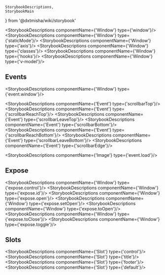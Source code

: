     StorybookDescriptions,
    StorybookMain
} from '@dxtmisha/wiki/storybook'


[//]: # (:documentation-import [!] System label / Системная метка)
[//]: # (:documentation-import [!] System label / Системная метка)

<Meta of={Window}/>
<StorybookMain
    name={WindowWikiStorybook.getName()}
    description={WindowWikiStorybook.getDescription()}
    story={Window.Window}
/>

[//]: # (:documentation-body [!] System label / Системная метка)

<StorybookDescriptions componentName={'Window'} type={'window'}/>
<StorybookDescriptions componentName={'Window'} type={'staticMode'}/>
<Canvas of={Window.WindowStaticMode}/>
<StorybookDescriptions componentName={'Window'} type={'axis'}/>
<Canvas of={Window.WindowAxis}/>
<StorybookDescriptions componentName={'Window'} type={'classes'}/>
<StorybookDescriptions componentName={'Window'} type={'hooks'}/>
<StorybookDescriptions componentName={'Window'} type={'v-model'}/>
<Canvas of={Window.WindowVModel}/>

[//]: # (:documentation-body [!] System label / Системная метка)

[//]: # (:documentation-events [!] System label / Системная метка)
## Events

<StorybookDescriptions componentName={'Window'} type={'event.window'}/>

<StorybookDescriptions componentName={'Event'} type={'scrollbarTop'}/>
<StorybookDescriptions componentName={'Event'} type={'scrollbarReachTop'}/>
<StorybookDescriptions componentName={'Event'} type={'scrollbarLeaveTop'}/>
<StorybookDescriptions componentName={'Event'} type={'scrollbarBottom'}/>
<StorybookDescriptions componentName={'Event'} type={'scrollbarReachBottom'}/>
<StorybookDescriptions componentName={'Event'} type={'scrollbarLeaveBottom'}/>
<StorybookDescriptions componentName={'Event'} type={'scrollbarEdge'}/>

<StorybookDescriptions componentName={'Image'} type={'event.load'}/>

[//]: # (:documentation-events [!] System label / Системная метка)

[//]: # (:documentation-expose [!] System label / Системная метка)
## Expose

<StorybookDescriptions componentName={'Window'} type={'expose.control'}/>
<StorybookDescriptions componentName={'Window'} type={'expose.id'}/>
<StorybookDescriptions componentName={'Window'} type={'expose.open'}/>
<StorybookDescriptions componentName={'Window'} type={'expose.setOpen'}/>
<StorybookDescriptions componentName={'Window'} type={'expose.toOpen'}/>
<StorybookDescriptions componentName={'Window'} type={'expose.toClose'}/>
<StorybookDescriptions componentName={'Window'} type={'expose.toggle'}/>

[//]: # (:documentation-expose [!] System label / Системная метка)

[//]: # (:documentation-slots [!] System label / Системная метка)
## Slots

<StorybookDescriptions componentName={'Slot'} type={'control'}/>
<StorybookDescriptions componentName={'Slot'} type={'title'}/>
<StorybookDescriptions componentName={'Slot'} type={'footer'}/>
<StorybookDescriptions componentName={'Slot'} type={'default'}/>

[//]: # (:documentation-slots [!] System label / Системная метка)
